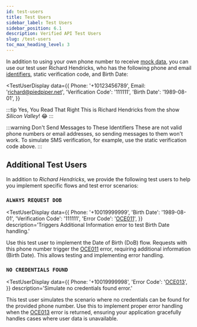 ```yaml
---
id: test-users
title: Test Users
sidebar_label: Test Users
sidebar_position: 6.1
description: Verified API Test Users
slug: /test-users
toc_max_heading_level: 3
---
```



In addition to using your own phone number to receive [mock data](./environments#mock-data), you can use our test user Richard Hendricks, who has the following phone and email [identifiers](./types#identifiers), static verification code, and Birth Date:

<TestUserDisplay
  data={{
    Phone: '+10123456789',
    Email: 'richard@piedpiper.net',
    'Verification Code': '111111',
    'Birth Date': '1989-08-01',
  }}
></TestUserDisplay>

:::tip Yes, You Read That Right
This is Richard Hendricks from the show _Silicon Valley_! 😂
:::

:::warning Don't Send Messages to These Identifiers
These are not valid phone numbers or email addresses, so sending messages to them won't work. To simulate SMS verification, for example, use the static verification code above.
:::

## Additional Test Users

In addition to _Richard Hendricks_, we provide the following test users to help you implement specific flows and test error scenarios:

### `ALWAYS REQUEST DOB`

<TestUserDisplay
  data={{
    Phone: '+10019999999',
    'Birth Date': '1989-08-01',
    'Verification Code': '111111',
    'Error Code': '[OCE011](./errors#oce011)',
  }}
  description='Triggers Additional Information error to test Birth Date handling.'
></TestUserDisplay>

Use this test user to implement the Date of Birth (DoB) flow. Requests with this phone number trigger the [OCE011](./errors#oce011) error, requiring additional information (Birth Date). This allows testing and implementing error handling.

### `NO CREDENTIALS FOUND`

<TestUserDisplay
  data={{
    Phone: '+10019999998',
    'Error Code': '[OCE013](./errors#oce013)',
  }}
  description='Simulate no credentials found error.'
></TestUserDisplay>

This test user simulates the scenario where no credentials can be found for the provided phone number. Use this to implement proper error handling when the [OCE013](./errors#oce013) error is returned, ensuring your application gracefully handles cases where user data is unavailable.
